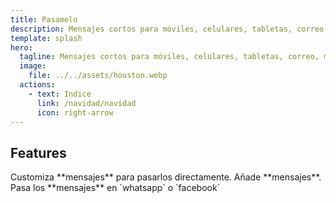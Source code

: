 ```yaml
---
title: Pasamelo
description: Mensajes cortos para móviles, celulares, tabletas, correo, mensajería, whatsapp y facebook.
template: splash
hero:
  tagline: Mensajes cortos para móviles, celulares, tabletas, correo, mensajería, whatsapp y facebook.
  image:
    file: ../../assets/houston.webp
  actions:
    - text: Indice
      link: /navidad/navidad
      icon: right-arrow
---
```



## Features

<CardGrid stagger>
	<Card title="Mesajes customizables" icon="pencil">
		Customiza **mensajes** para pasarlos directamente.
	</Card>
	<Card title="Añade nuevos mensajes" icon="add-document">
		Añade **mensajes**.
	</Card>
	<Card title="Configure your site" icon="setting">
		Pasa los **mensajes** en `whatsapp` o `facebook`
	</Card>
</CardGrid>
